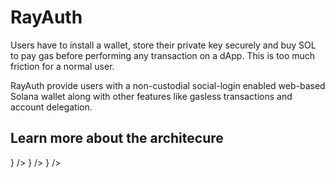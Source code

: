 
# RayAuth

Users have to install a wallet, store their private key securely and buy SOL to pay gas before performing any transaction on a dApp. This is too much friction for a normal user.

RayAuth provide users with a non-custodial social-login enabled web-based Solana wallet along with other features like gasless transactions and account delegation.

## Learn more about the architecure

<Cards>
  <Card
    title="Non-Custodial Wallet"
    href="/architecture/wallet"
    icon={<WalletIcon />}
  />
  <Card
    title="Account Delegation"
    href="/architecture/account-delegation"
    icon={<ContactIcon />}
  />
  <Card
    title="Gasless Transactions"
    href="/architecture/gasless"
    icon={<FuelIcon />}
  />
</Cards>

